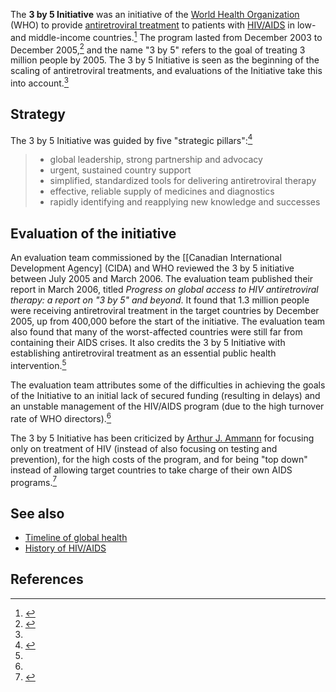 The '''3 by 5 Initiative''' was an initiative of the [[World Health Organization]] (WHO) to provide [[antiretroviral treatment]] to patients with [[HIV/AIDS]] in low- and middle-income countries.<ref name="who_main">{{cite web |url=http://www.who.int/3by5/en/ |title=The 3 by 5 Initiative |accessdate=May 2, 2016 |publisher=World Health Organization}}</ref> The program lasted from December 2003 to December 2005,<ref name="eval">{{cite web |url=http://www.oecd.org/derec/canada/3by5-Evaluation-WHO.pdf |title=EVALUATION OF WHO’s CONTRIBUTION TO “3 BY 5”: Main Report |accessdate=May 2, 2016 |date=2006 |authors=Maria Ines Battistella Nemes et al. |publisher=World Health Organization}}</ref> and the name "3 by 5" refers to the goal of treating 3 million people by 2005. The 3 by 5 Initiative is seen as the beginning of the scaling of antiretroviral treatments, and evaluations of the Initiative take this into account.<ref name=eval/>

==Strategy==

The 3 by 5 Initiative was guided by five "strategic pillars":<ref name="making_it_happen">{{cite web |url=http://www.who.int/3by5/publications/documents/en/3by5StrategyMakingItHappen.pdf |title=Treating 3 million by 2005: Making it happen - The WHO Strategy |accessdate=May 2, 2016 |date=2003 |publisher=World Health Organization}}</ref>{{rp|11}}

<blockquote>
* global leadership, strong partnership and advocacy
* urgent, sustained country support
* simplified, standardized tools for delivering antiretroviral therapy
* effective, reliable supply of medicines and diagnostics
* rapidly identifying and reapplying new knowledge and successes
</blockquote>

==Evaluation of the initiative==

An evaluation team commissioned by the [[Canadian International Development Agency] (CIDA) and WHO reviewed the 3 by 5 initiative between July 2005 and March 2006. The evaluation team published their report in March 2006, titled ''Progress on global access to HIV antiretroviral therapy: a report on "3 by 5" and beyond''. It found that 1.3 million people were receiving antiretroviral treatment in the target countries by December 2005, up from 400,000 before the start of the initiative. The evaluation team also found that many of the worst-affected countries were still far from containing their AIDS crises. It also credits the 3 by 5 Initiative with establishing antiretroviral treatment as an essential public health intervention.<ref name=eval/>{{rp|XIX–XX}}

The evaluation team attributes some of the difficulties in achieving the goals of the Initiative to an initial lack of secured funding (resulting in delays) and an unstable management of the HIV/AIDS program (due to the high turnover rate of WHO directors).<ref name=eval/>{{rp|XXIX}}

The 3 by 5 Initiative has been criticized by [[Arthur J. Ammann]] for focusing only on treatment of HIV (instead of also focusing on testing and prevention), for the high costs of the program, and for being "top down" instead of allowing target countries to take charge of their own AIDS programs.<ref name="plos">{{cite web |url=http://journals.plos.org/plosmedicine/article?id=10.1371/journal.pmed.0010037 |title=Is the “3 by 5” Initiative the Best Approach to Tackling the HIV Pandemic? |accessdate=May 2, 2016 |date=November 30, 2004 |last1=Kim |first1=Jim Yong |first2=Arthur |last2=Ammann}}</ref>

==See also==

* [[Timeline of global health]]
* [[History of HIV/AIDS]]

==References==

{{reflist|30em}}
